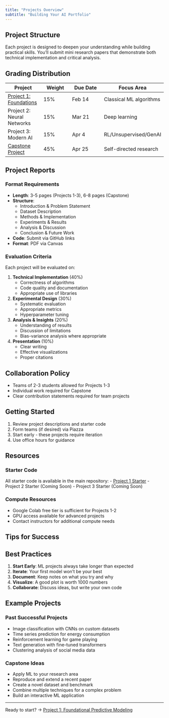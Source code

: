```yaml
---
title: "Projects Overview"
subtitle: "Building Your AI Portfolio"
---
```


## Project Structure

Each project is designed to deepen your understanding while building practical skills. You'll submit mini research papers that demonstrate both technical implementation and critical analysis.

## Grading Distribution

| Project | Weight | Due Date | Focus Area |
|---------|--------|----------|------------|
| [Project 1: Foundations](project1.qmd) | 15% | Feb 14 | Classical ML algorithms |
| Project 2: Neural Networks | 15% | Mar 21 | Deep learning |
| Project 3: Modern AI | 15% | Apr 4 | RL/Unsupervised/GenAI |
| [Capstone Project](capstone.qmd) | 45% | Apr 25 | Self-directed research |

## Project Reports

### Format Requirements
- **Length**: 3-5 pages (Projects 1-3), 6-8 pages (Capstone)
- **Structure**: 
  - Introduction & Problem Statement
  - Dataset Description
  - Methods & Implementation
  - Experiments & Results
  - Analysis & Discussion
  - Conclusion & Future Work
- **Code**: Submit via GitHub links
- **Format**: PDF via Canvas

### Evaluation Criteria

Each project will be evaluated on:

1. **Technical Implementation** (40%)
   - Correctness of algorithms
   - Code quality and documentation
   - Appropriate use of libraries

2. **Experimental Design** (30%)
   - Systematic evaluation
   - Appropriate metrics
   - Hyperparameter tuning

3. **Analysis & Insights** (20%)
   - Understanding of results
   - Discussion of limitations
   - Bias-variance analysis where appropriate

4. **Presentation** (10%)
   - Clear writing
   - Effective visualizations
   - Proper citations

## Collaboration Policy

- Teams of 2-3 students allowed for Projects 1-3
- Individual work required for Capstone
- Clear contribution statements required for team projects

## Getting Started

1. Review project descriptions and starter code
2. Form teams (if desired) via Piazza
3. Start early - these projects require iteration
4. Use office hours for guidance

## Resources

### Starter Code
All starter code is available in the main repository:
- [Project 1 Starter](https://github.com/jinming99/learn-ml-by-building/tree/main/projects/project1)
- Project 2 Starter (Coming Soon)
- Project 3 Starter (Coming Soon)

### Compute Resources
- Google Colab free tier is sufficient for Projects 1-2
- GPU access available for advanced projects
- Contact instructors for additional compute needs

## Tips for Success

:::{.callout-tip}
## Best Practices
1. **Start Early**: ML projects always take longer than expected
2. **Iterate**: Your first model won't be your best
3. **Document**: Keep notes on what you try and why
4. **Visualize**: A good plot is worth 1000 numbers
5. **Collaborate**: Discuss ideas, but write your own code
:::

## Example Projects

### Past Successful Projects
- Image classification with CNNs on custom datasets
- Time series prediction for energy consumption
- Reinforcement learning for game playing
- Text generation with fine-tuned transformers
- Clustering analysis of social media data

### Capstone Ideas
- Apply ML to your research area
- Reproduce and extend a recent paper
- Create a novel dataset and benchmark
- Combine multiple techniques for a complex problem
- Build an interactive ML application

---

Ready to start? → [Project 1: Foundational Predictive Modeling](project1.qmd)